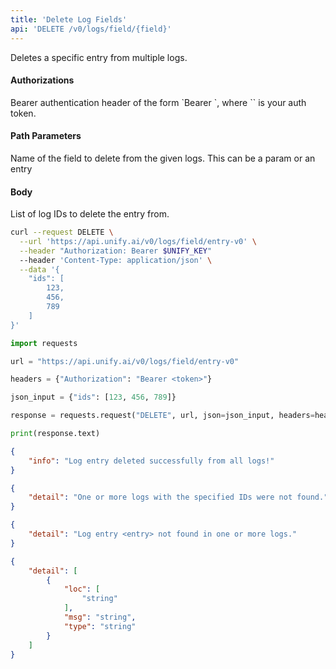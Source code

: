 ```yaml
---
title: 'Delete Log Fields'
api: 'DELETE /v0/logs/field/{field}'
---
```

Deletes a specific entry from multiple logs.

#### Authorizations

<ParamField header="Authorization" type="string" required="true">
  Bearer authentication header of the form `Bearer <token>`, where `<token>` is your auth token.
</ParamField>

#### Path Parameters

<ParamField query="field" type="string" required="true">
Name of the field to delete from the given logs. This can be a param or an entry
</ParamField>

#### Body

<ParamField body="ids" type="[integer]" required="true">
List of log IDs to delete the entry from.
</ParamField>

<RequestExample>

```bash cURL
curl --request DELETE \
  --url 'https://api.unify.ai/v0/logs/field/entry-v0' \
  --header "Authorization: Bearer $UNIFY_KEY"
  --header 'Content-Type: application/json' \
  --data '{
    "ids": [
        123,
        456,
        789
    ]
}'
```

```python Python
import requests

url = "https://api.unify.ai/v0/logs/field/entry-v0"

headers = {"Authorization": "Bearer <token>"}

json_input = {"ids": [123, 456, 789]}

response = requests.request("DELETE", url, json=json_input, headers=headers)

print(response.text)
```

</RequestExample>
<ResponseExample>

```json 200
{
    "info": "Log entry deleted successfully from all logs!"
}
```

```json 404 (1)
{
    "detail": "One or more logs with the specified IDs were not found."
}
```

```json 404 (2)
{
    "detail": "Log entry <entry> not found in one or more logs."
}
```

```json 422
{
    "detail": [
        {
            "loc": [
                "string"
            ],
            "msg": "string",
            "type": "string"
        }
    ]
}
```

</ResponseExample>
